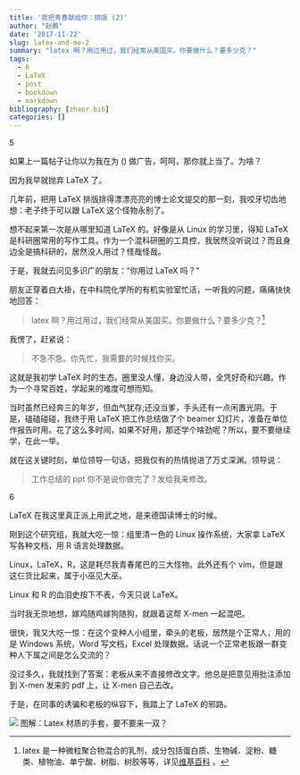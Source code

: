 ```yaml
---
title: '我把青春献给你：排版 (2)'
author: "赵鹏"
date: '2017-11-22'
slug: latex-and-me-2
summary: "latex 啊？用过用过，我们经常从美国买。你要做什么？要多少克？"
tags:
  - R
  - LaTeX
  - post
  - bookdown
  - markdown
bibliography: [zhaor.bib]
categories: []
---
```



5

如果上一篇帖子让你以为我在为 \(\LaTeX\) 做广告，呵呵，那你就上当了。为啥？

因为我早就抛弃 LaTeX 了。

几年前，把用 LaTeX 排版排得漂漂亮亮的博士论文提交的那一刻，我咬牙切齿地想：老子终于可以跟 LaTeX 这个怪物永别了。

想不起来第一次是从哪里知道 LaTeX 的。好像是从 Linux 的学习里，得知 LaTeX 是科研圈常用的写作工具。作为一个混科研圈的工具控，我居然没听说过？而且身边全是搞科研的，居然没人用过？怪哉怪哉。

于是，我就去问见多识广的朋友：“你用过 LaTeX 吗？”

朋友正穿着白大褂，在中科院化学所的有机实验室忙活，一听我的问题，痛痛快快地回答：

> latex 啊？用过用过，我们经常从美国买。你要做什么？要多少克？^[latex 是一种微粒聚合物混合的乳剂，成分包括蛋白质、生物碱、淀粉、糖类、植物油、单宁酸、树脂、树胶等等，详见[维基百科](https://en.wikipedia.org/wiki/Latex) 。]

我愣了，赶紧说：

> 不急不急。你先忙，我需要的时候找你买。

这就是我初学 LaTeX 时的生态。圈里没人懂，身边没人带，全凭好奇和兴趣。作为一个寻常百姓，学起来的难度可想而知。

当时虽然已经奔三的年岁，但血气犹存;还没当爹，手头还有一点闲置光阴。于是，磕磕碰碰，我终于用 LaTeX 把工作总结做了个 beamer 幻灯片，准备在单位作报告时用。花了这么多时间，如果不好用，那还学个啥劲呢？所以，要不要继续学，在此一举。

就在这关键时刻，单位领导一句话，把我仅有的热情抛进了万丈深渊。领导说：

> 工作总结的 ppt 你不是说你做完了？发给我来修改。

6

LaTeX 在我这里真正派上用武之地，是来德国读博士的时候。

刚到这个研究组，我就大吃一惊：组里清一色的 Linux 操作系统，大家拿 LaTeX 写各种文档，用 R 语言处理数据。

Linux，LaTeX，R，这是耗尽我青春尾巴的三大怪物。此外还有个 vim，但是跟这仨货比起来，属于小巫见大巫。

Linux 和 R 的血泪史按下不表，今天只说 LaTeX。

当时我无奈地想，嫁鸡随鸡嫁狗随狗，就跟着这帮 X-men 一起混吧。

很快，我又大吃一惊：在这个变种人小组里，牵头的老板，居然是个正常人，用的是 Windows 系统，Word 写文档，Excel 处理数据。话说一个正常老板跟一群变种人下属之间是怎么交流的？

没过多久，我就找到了答案：老板从来不直接修改文字。他总是把意见用批注添加到 X-men 发来的 pdf 上，让 X-men 自己去改。

于是，在同事的诱骗和老板的纵容下，我踏上了 LaTeX 的邪路。

![](https://dcmnyjhirotcw.cloudfront.net/cdn/scdn/images/uploads/economy-powder-free-latex-gloves_56693.jpg)
图解：Latex 材质的手套，要不要来一双？